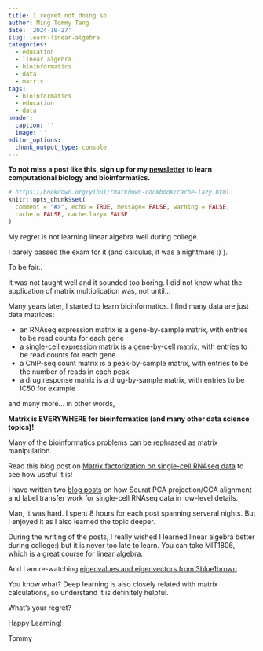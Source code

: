```yaml
---
title: I regret not doing so
author: Ming Tommy Tang
date: '2024-10-27'
slug: learn-linear-algebra
categories:
  - education
  - linear algebra
  - bioinformatics
  - data
  - matrix
tags:
  - bioinformatics
  - education
  - data
header:
  caption: ''
  image: ''
editor_options: 
  chunk_output_type: console
---
```


**To not miss a post like this, sign up for my [newsletter](https://divingintogeneticsandgenomics.ck.page/profile) to learn computational
biology and bioinformatics.**

```r
# https://bookdown.org/yihui/rmarkdown-cookbook/cache-lazy.html
knitr::opts_chunk$set(
  comment = "#>", echo = TRUE, message= FALSE, warning = FALSE,
  cache = FALSE, cache.lazy= FALSE
)
```

My regret is not learning linear algebra well during college.

I barely passed the exam for it (and calculus, it was a nightmare :) ).

To be fair..

It was not taught well and it sounded too boring. I did not know what the application of matrix multiplication was, not until...

Many years later, I started to learn bioinformatics. I find many data are just data matrices:

- an RNAseq expression matrix is a gene-by-sample matrix, with entries to be read counts for each gene
- a single-cell expression matrix is a gene-by-cell matrix, with entries to be read counts for each gene
- a ChIP-seq count matrix is a peak-by-sample matrix, with entries to be the number of reads in each peak
- a drug response matrix is a drug-by-sample matrix, with entries to be IC50 for example

and many more... in other words,

**Matrix is EVERYWHERE for bioinformatics (and many other data science topics)!**

Many of the bioinformatics problems can be rephrased as matrix manipulation.

Read this blog post on [Matrix factorization on single-cell RNAseq data](https://divingintogeneticsandgenomics.com/post/matrix-factorization-for-single-cell-rnaseq-data/) to see how useful it is! 

I have written two [blog posts](https://divingintogeneticsandgenomics.com/post/cca-alignment/) on how Seurat PCA projection/CCA alignment and label transfer work for single-cell RNAseq data in low-level details.

Man, it was hard. I spent 8 hours for each post spanning serveral nights. But I enjoyed it as I also learned the topic deeper. 

During the writing of the posts, I really wished I learned linear algebra better during college:) but it is never too late to learn. You can take MIT1806, which is a great course for linear algebra.

And I am re-watching [eigenvalues and eigenvectors from 3blue1brown](https://www.3blue1brown.com/lessons/eigenvalues).

You know what? Deep learning is also closely related with matrix calculations, so understand it is definitely helpful. 

What's your regret?

Happy Learning!

Tommy 



